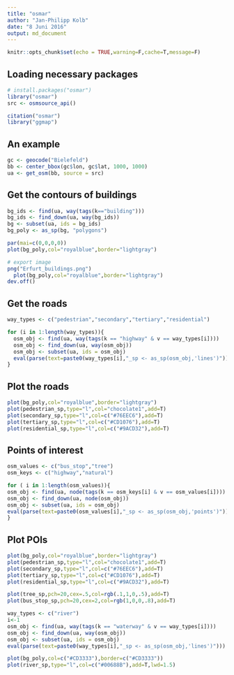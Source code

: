 ```yaml
---
title: "osmar"
author: "Jan-Philipp Kolb"
date: "8 Juni 2016"
output: md_document
---
```


```r
knitr::opts_chunk$set(echo = TRUE,warning=F,cache=T,message=F)
```

## Loading necessary packages

```r
# install.packages("osmar")
library("osmar")
src <- osmsource_api()

citation("osmar")
library("ggmap")
```

## An example

```r
gc <- geocode("Bielefeld")
bb <- center_bbox(gc$lon, gc$lat, 1000, 1000)
ua <- get_osm(bb, source = src)
```

## Get the contours of buildings

```r
bg_ids <- find(ua, way(tags(k=="building")))
bg_ids <- find_down(ua, way(bg_ids))
bg <- subset(ua, ids = bg_ids)
bg_poly <- as_sp(bg, "polygons")  
```

```r
par(mai=c(0,0,0,0))
plot(bg_poly,col="royalblue",border="lightgray")
```

```r
# export image
png("Erfurt_buildings.png")
  plot(bg_poly,col="royalblue",border="lightgray")
dev.off()
```

## Get the roads

```r
way_types <- c("pedestrian","secondary","tertiary","residential")

for (i in 1:length(way_types)){
  osm_obj <- find(ua, way(tags(k == "highway" & v == way_types[i])))
  osm_obj <- find_down(ua, way(osm_obj))
  osm_obj <- subset(ua, ids = osm_obj)
  eval(parse(text=paste0(way_types[i],"_sp <- as_sp(osm_obj,'lines')")))
}
```

## Plot the roads

```r
plot(bg_poly,col="royalblue",border="lightgray")
plot(pedestrian_sp,type="l",col="chocolate1",add=T)
plot(secondary_sp,type="l",col=c("#76EEC6"),add=T)
plot(tertiary_sp,type="l",col=c("#CD1076"),add=T)
plot(residential_sp,type="l",col=c("#9ACD32"),add=T)
```

## Points of interest

```r

osm_values <- c("bus_stop","tree")
osm_keys <- c("highway","natural")

for ( i in 1:length(osm_values)){
osm_obj <- find(ua, node(tags(k == osm_keys[i] & v == osm_values[i])))
osm_obj <- find_down(ua, node(osm_obj))
osm_obj <- subset(ua, ids = osm_obj)
eval(parse(text=paste0(osm_values[i],"_sp <- as_sp(osm_obj,'points')")))
}
```

## Plot POIs

```r
plot(bg_poly,col="royalblue",border="lightgray")
plot(pedestrian_sp,type="l",col="chocolate1",add=T)
plot(secondary_sp,type="l",col=c("#76EEC6"),add=T)
plot(tertiary_sp,type="l",col=c("#CD1076"),add=T)
plot(residential_sp,type="l",col=c("#9ACD32"),add=T)

plot(tree_sp,pch=20,cex=.5,col=rgb(.1,1,0,.5),add=T)
plot(bus_stop_sp,pch=20,cex=2,col=rgb(1,0,0,.8),add=T)
```


```r
way_types <- c("river")
i<-1
osm_obj <- find(ua, way(tags(k == "waterway" & v == way_types[i])))
osm_obj <- find_down(ua, way(osm_obj))
osm_obj <- subset(ua, ids = osm_obj)
eval(parse(text=paste0(way_types[i],"_sp <- as_sp(osm_obj,'lines')")))
```

```r
plot(bg_poly,col=c("#CD3333"),border=c("#CD3333"))
plot(river_sp,type="l",col=c("#00688B"),add=T,lwd=1.5)
```


